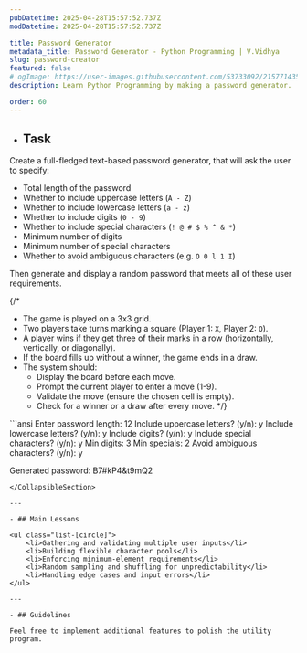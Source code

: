 ```yaml
---
pubDatetime: 2025-04-28T15:57:52.737Z
modDatetime: 2025-04-28T15:57:52.737Z

title: Password Generator
metadata_title: Password Generator - Python Programming | V.Vidhya
slug: password-creator
featured: false
# ogImage: https://user-images.githubusercontent.com/53733092/215771435-25408246-2309-4f8b-a781-1f3d93bdf0ec.png
description: Learn Python Programming by making a password generator.

order: 60
---
```



- ## Task

Create a full-fledged text-based password generator, that will ask the user to specify:
- Total length of the password
- Whether to include uppercase letters (`A - Z`)
- Whether to include lowercase letters (`a - z`)
- Whether to include digits (`0 - 9`)
- Whether to include special characters (`! @ # $ % ^ & *`)
- Minimum number of digits
- Minimum number of special characters
- Whether to avoid ambiguous characters (e.g. `O 0 l 1 I`)

Then generate and display a random password that meets all of these user requirements.

{/* <CollapsibleSection title="Instructions">
- The game is played on a 3x3 grid.
- Two players take turns marking a square (Player 1: `X`, Player 2: `O`).
- A player wins if they get three of their marks in a row (horizontally, vertically, or diagonally).
- If the board fills up without a winner, the game ends in a draw.
- The system should: 
    - Display the board before each move. 
    - Prompt the current player to enter a move (1-9). 
    - Validate the move (ensure the chosen cell is empty). 
    - Check for a winner or a draw after every move.
</CollapsibleSection> */}

<CollapsibleSection title="Expected Output">
```ansi
Enter password length: 12 
Include uppercase letters? (y/n): y 
Include lowercase letters? (y/n): y 
Include digits? (y/n): y 
Include special characters? (y/n): y 
Min digits: 3 
Min specials: 2 
Avoid ambiguous characters? (y/n): y

Generated password: B7#kP4&t9mQ2
```
</CollapsibleSection>

---

- ## Main Lessons

<ul class="list-[circle]">
    <li>Gathering and validating multiple user inputs</li>
    <li>Building flexible character pools</li>
    <li>Enforcing minimum-element requirements</li>
    <li>Random sampling and shuffling for unpredictability</li>
    <li>Handling edge cases and input errors</li>
</ul>

---

- ## Guidelines

Feel free to implement additional features to polish the utility program.
